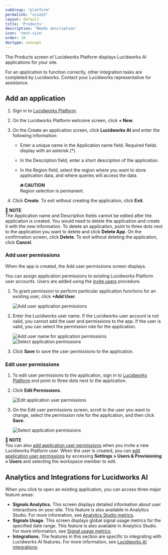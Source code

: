 ```yaml
---
subGroup: "platform"
permalink: "scu2o5"
layout: default
title: 'Products'
description: 'Needs description'
icon: 'text-size'
order: 10
doctype: concept
---
```


The Products screen of Lucidworks Platform displays Lucidworks AI applications for your site. 

For an application to function correctly, other integration tasks are completed by Lucidworks. Contact your Lucidworks representative for assistance.

## Add an application

1. Sign in to [Lucidworks Platform](https://platform.lucidworks.com).  
2. On the Lucidworks Platform welcome screen, click **+ New**. 
3. On the Create an application screen, click **Lucidworks AI** and enter the following information:
   * Enter a unique name in the Application name field. Required fields display with an asterisk (*).
   * In the Description field, enter a short description of the application.
   * In the Region field, select the region where you want to store application data, and where queries will access the data.

     **🔥 CAUTION**\
     Region selection is permanent.

4. Click **Create**. To exit without creating the application, click **Exit**.

**📌 NOTE**\
The Application name and Description fields cannot be edited after the application is created. You would need to delete the application and create it with the new information. To delete an application, point to three dots next to the application you want to delete and click **Delete App**. On the confirmation screen, click **Delete**. To exit without deleting the application, click **Cancel**.

### Add user permissions

When the app is created, the Add user permissions screen displays. 

You can assign application permissions to existing Lucidworks Platform user accounts. Users are added using the [invite users](/lw-platform/platform/00j8nx/users-and-provisioning#invite-users) procedure.

1. To grant permission to perform particular application functions for an existing user, click **+Add User**.

   ![Add user application permissions](/assets/images/lw-platform/products/lw-products-app-add-user-button.png)
2. Enter the Lucidworks user name. If the Lucidworks user account is not valid, you cannot add the user and permissions to the app. If the user is valid, you can select the permission role for the application.

   ![Add user name for application permissions](/assets/images/lw-platform/products/lw-products-app-add-username.png)
   ![Select application permissions](/assets/images/lw-platform/products/lw-products-app-add-user.png)
3. Click **Save** to save the user permissions to the application.

### Edit user permissions

1. To edit user permissions to the application, sign in to [Lucidworks Platform](https://platform.lucidworks.com) and point to three dots next to the application. 
2. Click **Edit Permissions**.

   ![Edit application user permissions](/assets/images/lw-platform/products/lw-products-app-edit-permissions.png)
3. On the Edit user permissions screen, scroll to the user you want to change, select the permission role for the application, and then click **Save**.

   ![Select application permissions](/assets/images/lw-platform/products/lw-products-app-add-user.png)

**📌 NOTE**\
You can also [add application user permissions](/lw-platform/platform/00j8nx/users-and-provisioning#invite-users) when you invite a new Lucidworks Platform user. When the user is created, you can [edit application user permissions](/lw-platform/platform/00j8nx/users-and-provisioning#edit-users) by accessing **Settings > Users & Provisioning > Users** and selecting the workspace member to edit.

## Analytics and Integrations for Lucidworks AI

When you click to open an existing application, you can access three major feature areas:

* **Signals Analytics.** This screen displays detailed information about user interactions on your site. This feature is also available in Analytics Studio. For more information, see [Analytics Studio metrics](/lw-platform/analytics/xcd2n5/metrics).
* **Signals Usage.** This screen displays global signal usage metrics for the specified date range. This feature is also available in Analytics Studio. For more information, see [Signal usage metrics](/lw-platform/analytics/xcd2n5/metrics#signal-usage-metrics).
* **Integrations.** The features in this section are specific to integrating with Lucidworks AI features. For more information, see [Lucidworks AI integrations](/lw-platform/platform/mdlec0/lucidworks-ai-integrations).
